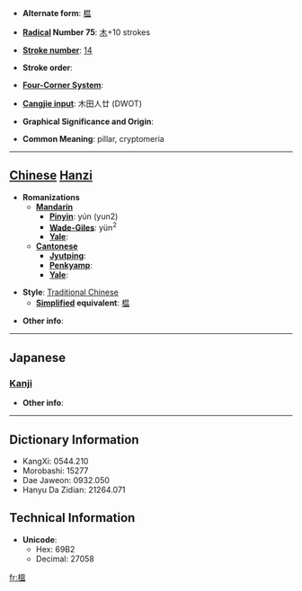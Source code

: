 * '''Alternate form''': [[榅]]

* '''[[Wiktionary:Chinese radical index| Radical]] Number 75''': [[Wiktionary:Chinese radical index 木|木]]+10 strokes

* '''[[Wiktionary:Chinese total strokes index|Stroke number]]''': [[Wiktionary:Chinese total strokes index 14|14]]

* '''Stroke order''': 

* '''[[Wiktionary:Chinese four corner index|Four-Corner System]]''': 

* '''[[Wiktionary:Chinese Cangjie index|Cangjie input]]''': 木田人廿 (DWOT)

* '''Graphical Significance and Origin''': 

* '''Common Meaning''': pillar, cryptomeria

----

== [[Chinese]] [[Hanzi]] ==

* '''Romanizations'''
** '''[[Mandarin]]'''
*** '''[[Pinyin]]''': yún (yun2)
*** '''[[Wade-Giles]]''': yün<sup>2</sup>
*** '''[[Yale]]''': 
** '''[[Cantonese]]'''
*** '''[[Jyutping]]''':
*** '''[[Penkyamp]]''': 
*** '''[[Yale]]''': 

* '''Style''': [[Traditional Chinese]] 
** '''[[Simplified Chinese|Simplified]] equivalent''': [[榅]]

* '''Other info''': 

----

==Japanese==
===[[Kanji]]===
{{kanji|on readings=[[おつ]] (otsu), [[おち]] (ochi), [[うん]] (un)|kun readings=[[すぎ]] (sugi)}}

* '''Other info''':  

----

== Dictionary Information ==

* KangXi: 0544.210
* Morobashi: 15277
* Dae Jaweon: 0932.050
* Hanyu Da Zidian: 21264.071

== Technical Information ==

* '''Unicode''':
** Hex: 69B2
** Decimal: 27058

[[fr:榲]]